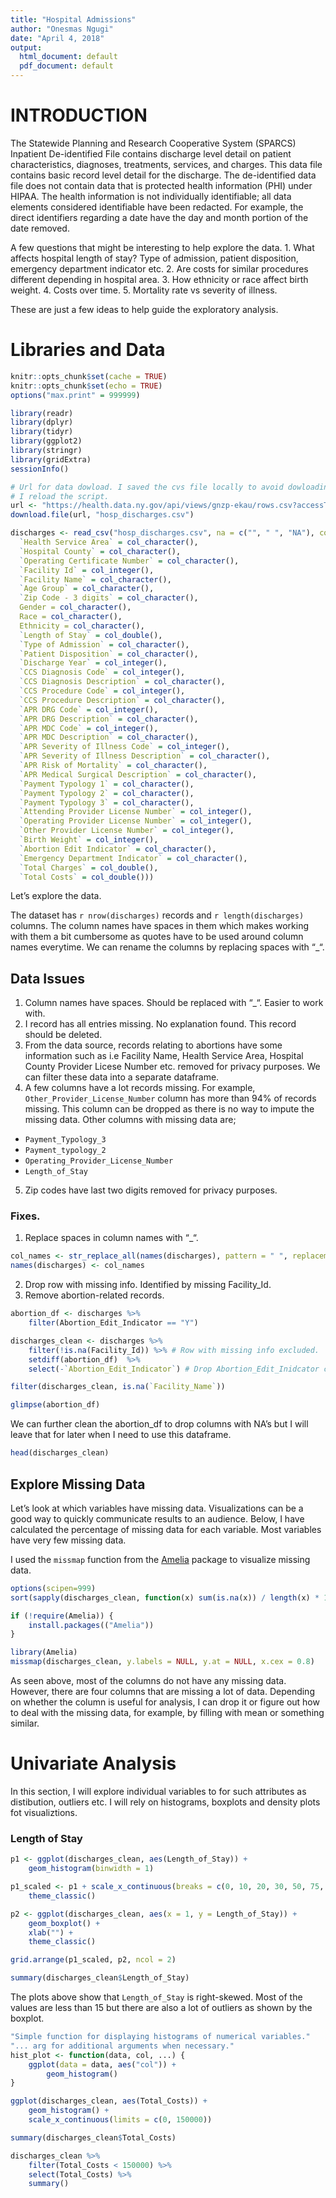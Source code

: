 ```yaml
---
title: "Hospital Admissions"
author: "Onesmas Ngugi"
date: "April 4, 2018"
output:
  html_document: default
  pdf_document: default
---
```

# INTRODUCTION

The Statewide Planning and Research Cooperative System (SPARCS) Inpatient De-identified File contains discharge level detail on patient characteristics, diagnoses, treatments, services, and charges. This data file contains basic record level detail for the discharge. The de-identified data file does not contain data that is protected health information (PHI) under HIPAA. The health information is not individually identifiable; all data elements considered identifiable have been redacted. For example, the direct identifiers regarding a date have the day and month portion of the date removed.

A few questions that might be interesting to help explore the data.
1. What affects hospital length of stay? Type of admission, patient disposition, 
emergency department indicator etc.
2. Are costs for similar procedures different depending in hospital area.
3. How ethnicity or race affect birth weight.
4. Costs over time.
5. Mortality rate vs severity of illness.

These are just a few ideas to help guide the exploratory analysis. 



# Libraries and Data

```r
knitr::opts_chunk$set(cache = TRUE)
knitr::opts_chunk$set(echo = TRUE)
options("max.print" = 999999)
```

```r
library(readr)
library(dplyr)
library(tidyr)
library(ggplot2)
library(stringr)
library(gridExtra)
sessionInfo()
```
```r
# Url for data dowload. I saved the cvs file locally to avoid dowloading each time
# I reload the script.
url <- "https://health.data.ny.gov/api/views/gnzp-ekau/rows.csv?accessType=DOWNLOAD"
download.file(url, "hosp_discharges.csv")
```
```r
discharges <- read_csv("hosp_discharges.csv", na = c("", " ", "NA"), col_types = cols(
  `Health Service Area` = col_character(),
  `Hospital County` = col_character(),
  `Operating Certificate Number` = col_character(),
  `Facility Id` = col_integer(),
  `Facility Name` = col_character(),
  `Age Group` = col_character(),
  `Zip Code - 3 digits` = col_character(),
  Gender = col_character(),
  Race = col_character(),
  Ethnicity = col_character(),
  `Length of Stay` = col_double(),
  `Type of Admission` = col_character(),
  `Patient Disposition` = col_character(),
  `Discharge Year` = col_integer(),
  `CCS Diagnosis Code` = col_integer(),
  `CCS Diagnosis Description` = col_character(),
  `CCS Procedure Code` = col_integer(),
  `CCS Procedure Description` = col_character(),
  `APR DRG Code` = col_integer(),
  `APR DRG Description` = col_character(),
  `APR MDC Code` = col_integer(),
  `APR MDC Description` = col_character(),
  `APR Severity of Illness Code` = col_integer(),
  `APR Severity of Illness Description` = col_character(),
  `APR Risk of Mortality` = col_character(),
  `APR Medical Surgical Description` = col_character(),
  `Payment Typology 1` = col_character(),
  `Payment Typology 2` = col_character(),
  `Payment Typology 3` = col_character(),
  `Attending Provider License Number` = col_integer(),
  `Operating Provider License Number` = col_integer(),
  `Other Provider License Number` = col_integer(),
  `Birth Weight` = col_integer(),
  `Abortion Edit Indicator` = col_character(),
  `Emergency Department Indicator` = col_character(),
  `Total Charges` = col_double(),
  `Total Costs` = col_double()))
```

Let's explore the data.

The dataset has `r nrow(discharges)` records and `r length(discharges)` columns.
The column names have spaces in them which makes working with them a bit cumbersome as quotes have to be used around column names everytime. We can rename the columns by replacing spaces with "_".

## Data Issues 
1. Column names have spaces. Should be replaced with "_". Easier to work with.
2. I record has all entries missing. No explanation found. This record should be deleted.
3. From the data source, records relating to abortions have some information such as
i.e Facility Name, Health Service Area, Hospital County Provider Licese Number etc. 
removed for privacy purposes. We can filter these data into a separate dataframe.
4. A few columns have a lot records missing. For example, `Other_Provider_License_Number` 
column has more than 94% of records missing. This column can be dropped as there is no way to impute the missing data. Other columns with missing data are;
* `Payment_Typology_3`
* `Payment_typology_2`
* `Operating_Provider_License_Number`
* `Length_of_Stay`
5. Zip codes have last two digits removed for privacy purposes. 


### Fixes.
1. Replace spaces in column names with "_".
```r
col_names <- str_replace_all(names(discharges), pattern = " ", replacement = "_")
names(discharges) <- col_names
```
2. Drop row with missing info. Identified by missing Facility_Id.
3. Remove abortion-related records.

```r
abortion_df <- discharges %>%
    filter(Abortion_Edit_Indicator == "Y")

discharges_clean <- discharges %>%
    filter(!is.na(Facility_Id)) %>% # Row with missing info excluded.
    setdiff(abortion_df)  %>%
    select(-`Abortion_Edit_Indicator`) # Drop Abortion_Edit_Inidcator column.
```

```r
filter(discharges_clean, is.na(`Facility_Name`))
```

```r
glimpse(abortion_df)
```

We can further clean the abortion_df to drop columns with NA's but I will leave that
for later when I need to use this dataframe.


```r
head(discharges_clean)
```


## Explore Missing Data
Let's look at which variables have missing data. Visualizations can be a good way
to quickly communicate results to an audience. Below, I have calculated the 
percentage of missing data for each variable. Most variables have very few 
missing data.

I used the `missmap` function from the [Amelia](https://cran.r-project.org/web/packages/Amelia/vignettes/amelia.pdf) 
package to visualize missing data.

```r
options(scipen=999)
sort(sapply(discharges_clean, function(x) sum(is.na(x)) / length(x) * 100), decreasing = TRUE)
```

```r
if (!require(Amelia)) {
    install.packages(("Amelia"))
}

library(Amelia)
missmap(discharges_clean, y.labels = NULL, y.at = NULL, x.cex = 0.8) 
```

As seen above, most of the columns do not have any missing data. However, there 
are four columns that are missing a lot of data. Depending on whether the column
is useful for analysis, I can drop it or figure out how to deal with the missing
data, for example, by filling with mean or something similar.

# Univariate Analysis

In this section, I will explore individual variables to for such attributes as 
distibution, outliers etc. I will rely on histograms, boxplots and density plots 
fot visualiztions.

### Length of Stay

```r
p1 <- ggplot(discharges_clean, aes(Length_of_Stay)) +
    geom_histogram(binwidth = 1) 

p1_scaled <- p1 + scale_x_continuous(breaks = c(0, 10, 20, 30, 50, 75, 100, 125)) +
    theme_classic()

p2 <- ggplot(discharges_clean, aes(x = 1, y = Length_of_Stay)) +
    geom_boxplot() +
    xlab("") +
    theme_classic()

grid.arrange(p1_scaled, p2, ncol = 2)
```


```r
summary(discharges_clean$Length_of_Stay)
```

The plots above show that `Length_of_Stay` is right-skewed. Most of the values are 
less than 15 but there are also a lot of outliers as shown by the boxplot.

```r
"Simple function for displaying histograms of numerical variables."
"... arg for additional arguments when necessary."
hist_plot <- function(data, col, ...) { 
    ggplot(data = data, aes("col")) +
        geom_histogram()
}
```

```r
ggplot(discharges_clean, aes(Total_Costs)) +
    geom_histogram() +
    scale_x_continuous(limits = c(0, 150000))
```

```r
summary(discharges_clean$Total_Costs)

discharges_clean %>%
    filter(Total_Costs < 150000) %>%
    select(Total_Costs) %>%
    summary()

```

